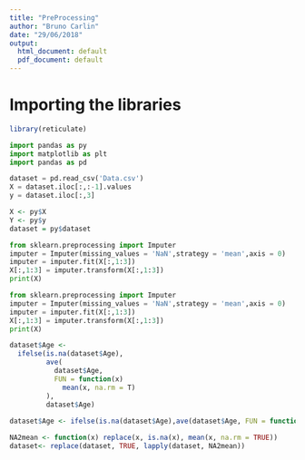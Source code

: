 ---
title: "PreProcessing"
author: "Bruno Carlin"
date: "29/06/2018"
output:
  html_document: default
  pdf_document: default
---

# Importing the libraries

```{r}
library(reticulate)
```

```{python pYTHON}

import pandas as py
import matplotlib as plt
import pandas as pd

``` 


```{python}
dataset = pd.read_csv('Data.csv')
X = dataset.iloc[:,:-1].values
y = dataset.iloc[:,3]
```


```{r, echo=FALSE, background= T}
X <- py$X
Y <- py$y
dataset = py$dataset
```


```{python}
from sklearn.preprocessing import Imputer
imputer = Imputer(missing_values = 'NaN',strategy = 'mean',axis = 0)
imputer = imputer.fit(X[:,1:3])
X[:,1:3] = imputer.transform(X[:,1:3])
print(X)
```

```{python}
from sklearn.preprocessing import Imputer
imputer = Imputer(missing_values = 'NaN',strategy = 'mean',axis = 0)
imputer = imputer.fit(X[:,1:3])
X[:,1:3] = imputer.transform(X[:,1:3])
print(X)
```



```{r}

dataset$Age <-
  ifelse(is.na(dataset$Age),
         ave(
           dataset$Age,
           FUN = function(x)
             mean(x, na.rm = T)
         ),
         dataset$Age)
         
dataset$Age <- ifelse(is.na(dataset$Age),ave(dataset$Age, FUN = function(x) mean(x, na.rm = T)),dataset$Age)

NA2mean <- function(x) replace(x, is.na(x), mean(x, na.rm = TRUE))
dataset<- replace(dataset, TRUE, lapply(dataset, NA2mean))
```




